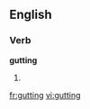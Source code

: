 ==English==
===Verb===
'''gutting'''
# {{present participle of|[[gut]]}}

[[fr:gutting]]
[[vi:gutting]]